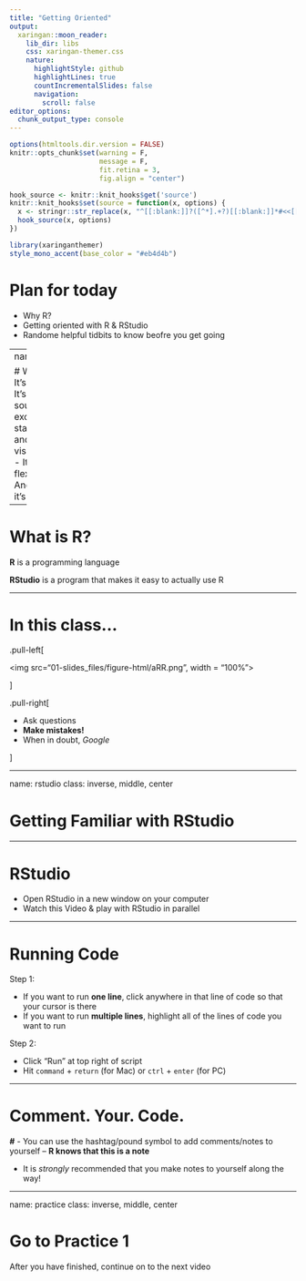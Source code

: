 ```yaml
---
title: "Getting Oriented"
output:
  xaringan::moon_reader:
    lib_dir: libs
    css: xaringan-themer.css
    nature:
      highlightStyle: github
      highlightLines: true
      countIncrementalSlides: false
      navigation:
        scroll: false
editor_options: 
  chunk_output_type: console
---
```


```r
options(htmltools.dir.version = FALSE)
knitr::opts_chunk$set(warning = F,
                      message = F,
                      fit.retina = 3,
                      fig.align = "center")

hook_source <- knitr::knit_hooks$get('source')
knitr::knit_hooks$set(source = function(x, options) {
  x <- stringr::str_replace(x, "^[[:blank:]]?([^*].+?)[[:blank:]]*#<<[[:blank:]]*$", "*\\1")
  hook_source(x, options)
})
```

```r
library(xaringanthemer)
style_mono_accent(base_color = "#eb4d4b")
```

# Plan for today

- Why R? 
- Getting oriented with R & RStudio
- Randome helpful tidbits to know beofre you get going

---
name: why

# Why R?
- It's FREE!
- It's open source
- It's excellent at statistics and data visualization
- It's flexible
- And also, it's **free**

---

# What is R?

**R** is a programming language

**RStudio** is a program that makes it easy to actually use R

---

# In this class...

.pull-left[

<img src="01-slides_files/figure-html/aRR.png", width = "100%">

]

.pull-right[

- Ask questions
- **Make mistakes!**
- When in doubt, *Google*

]

---

name: rstudio
class: inverse, middle, center

# Getting Familiar with RStudio

---

# RStudio

- Open RStudio in a new window on your computer
- Watch this Video & play with RStudio in parallel

---

# Running Code
Step 1:

- If you want to run **one line**, click anywhere in that line of code so that your cursor is there
- If you want to run **multiple lines**, highlight all of the lines of code you want to run

Step 2:

- Click "Run" at top right of script
- Hit `command` + `return` (for Mac) or `ctrl` + `enter` (for PC)

---

# Comment. Your. Code.

**#**
- You can use the hashtag/pound symbol to add comments/notes to yourself -- **R knows that this is a note**

- It is *strongly* recommended that you make notes to yourself along the way!

---
name: practice
class: inverse, middle, center

# Go to Practice 1
After you have finished, continue on to the next video
